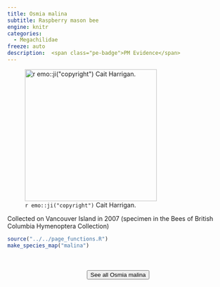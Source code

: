 ```yaml
---
title: Osmia malina
subtitle: Raspberry mason bee
engine: knitr
categories:
  - Megachilidae
freeze: auto
description:  <span class="pe-badge">PM Evidence</span>
---
```

![`r emo::ji("copyright")` Cait Harrigan.](/files/no_bee.png){height=300}

Collected on Vancouver Island in 2007 (specimen in the Bees of British Columbia Hymenoptera Collection)



```r
source("../../page_functions.R")
make_species_map("malina")
```
<br><br>
<center>


<a href="NA"><button type="button" class="btn btn-secondary">See all Osmia malina <i class="fa-solid fa-arrow-up-right-from-square"></i> </button></a>
</center>
